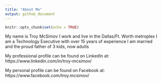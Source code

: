 ```yaml
---
title: "About Me"
output: github_document
---
```


```r
knitr::opts_chunk$set(echo = TRUE)
```

My name is Troy McSimov
I work and live in the Dallas/Ft. Worth metroplex
I am a Technology Executive with over 15 years of experience
I am married and the proud father of 3 kids, now adults

My professional profile can be found on LinkedIn at:
https://www.linkedin.com/in/troy-mcsimov/

My personal profile can be found on Facebook at: 
https://www.facebook.com/troy.mcsimov/

